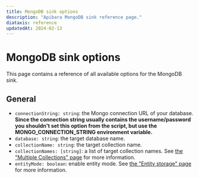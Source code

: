 ```yaml
---
title: MongoDB sink options
description: "Apibara MongoDB sink reference page."
diataxis: reference
updatedAt: 2024-02-13
---
```


# MongoDB sink options

This page contains a reference of all available options for the MongoDB sink.

## General

- `connectionString: string`: the Mongo connection URL of your database. **Since
  the connection string usually contains the username/password you shouldn't set
  this option from the script, but use the MONGO_CONNECTION_STRING environment
  variable.**
- `database: string`: the target database name.
- `collectionName: string`: the target collection name.
- `collectionNames: [string]`: a list of target collection names. See [the
  "Multiple Collections" page](/docs/integrations/mongo/multiple-collections) for
  more information.
- `entityMode: boolean`: enable entity mode. See [the "Entity storage"
  page](/docs/integrations/mongo/entity) for more information.
